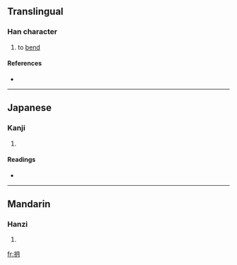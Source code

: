 ==Translingual==

===Han character===
{{Han char|rn=64|rad=手|as=04|sn=7|four=5702<sub>0</sub>|canj=手月 (QB)}}

# to [[bend]]

====References====
* {{Han ref|kx=0420.180|dkj=11872|dj=0767.200|hdz=31841.040|uh=6288|ud=25224|bh=CAF2|bd=51954}}

----

==Japanese==

===Kanji===
{{ja-kanji|grade=|rs=手04}}

# {{defn|Japanese}}

====Readings====
* {{ja-readings|on=[[げつ]] (getsu)|kun=[[おる]] (oru), [[おれる]] (oreru), [[うごく]] (ugoku), [[うごかす]] (ugokasu)}}

----

==Mandarin==

===Hanzi===
{{cmn-hanzi|pin=[[bà]] ([[ba4]]), [[yuè]] ([[yue4]])|wg=pa<sup>4</sup>, yüeh<sup>4</sup>}}

# {{defn|Mandarin}}

[[fr:抈]]